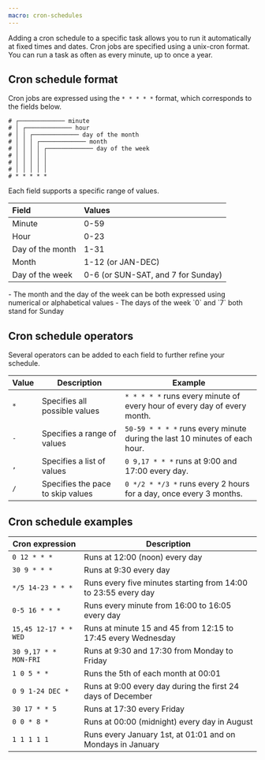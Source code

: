 ```yaml
---
macro: cron-schedules
---
```


Adding a cron schedule to a specific task allows you to run it automatically at fixed times and dates. Cron jobs are specified using a unix-cron format. You can run a task as often as every minute, up to once a year.

## Cron schedule format

Cron jobs are expressed using the `* * * * *` format, which corresponds to the fields below.

```
# ┌───────────── minute
# │ ┌───────────── hour 
# │ │ ┌───────────── day of the month 
# │ │ │ ┌───────────── month 
# │ │ │ │ ┌───────────── day of the week
# │ │ │ │ │ 
# │ │ │ │ │
# │ │ │ │ │
# * * * * *
```

Each field supports a specific range of values.


|       Field      |        Values                        |
|:-----------------|:-------------------------------------|
| Minute           | 0-59                                 |
| Hour             | 0-23                                 |
| Day of the month | 1-31                                 |
| Month            | 1-12 (or JAN-DEC)                    |
| Day of the week  | 0-6 (or SUN-SAT, and 7 for Sunday)   |

<Message type="note">
  - The month and the day of the week can be both expressed using numerical or alphabetical values
  - The days of the week `0` and `7` both stand for Sunday
</Message>

## Cron schedule operators

Several operators can be added to each field to further refine your schedule.

| Value | Description                       | Example                                                                    |
|-------|-----------------------------------|----------------------------------------------------------------------------|
| `*`   | Specifies all possible values     | `* * * * *` runs every minute of every hour of every day of every month.   |
| `-`   | Specifies a range of values       | `50-59 * * * *` runs every minute during the last 10 minutes of each hour. |
| `,`   | Specifies a list of values        | `0 9,17 * * *` runs at 9:00 and 17:00 every day.                           |
| `/`   | Specifies the pace to skip values | `0 */2 * */3 *` runs every 2 hours for a day, once every 3 months.         |


## Cron schedule examples

| Cron expression            | Description                                                    |
|----------------------------|----------------------------------------------------------------|
| `0 12 * * *`               | Runs at 12:00 (noon) every day                                 |
| `30 9 * * *`               | Runs at 9:30 every day                                         |
| `*/5 14-23 * * *`          | Runs every five minutes starting from 14:00 to 23:55 every day |
| `0-5 16 * * *`             | Runs every minute from 16:00 to 16:05 every day                |
| `15,45 12-17 * * WED`      | Runs at minute 15 and 45 from 12:15 to 17:45 every Wednesday   |
| `30 9,17 * * MON-FRI`      | Runs at 9:30 and 17:30 from Monday to Friday                   |
| `1 0 5 * *`                | Runs the 5th of each month at 00:01                            |
| `0 9 1-24 DEC *`           | Runs at 9:00 every day during the first 24 days of December    |
| `30 17 * * 5`              | Runs at 17:30 every Friday                                     |
| `0 0 * 8 *`                | Runs at 00:00 (midnight) every day in August                   |
| `1 1 1 1 1`                | Runs every January 1st, at 01:01 and on Mondays in January     |